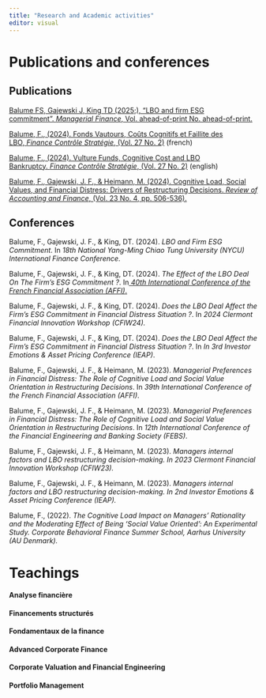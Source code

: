 ```yaml
---
title: "Research and Academic activities"
editor: visual
---
```


# Publications and conferences

## Publications

[Balume FS, Gajewski J, King TD (2025;), "LBO and firm ESG commitment". *Managerial Finance*, Vol. ahead-of-print No. ahead-of-print.](https://doi.org/10.1108/MF-08-2024-0647)

[Balume, F., (2024). Fonds Vautours, Coûts Cognitifs et Faillite des LBO, *Finance Contrôle Stratégie*, (Vol. 27 No. 2)](https://journals.openedition.org/fcs/12793) (french)

[Balume, F., (2024). Vulture Funds, Cognitive Cost and LBO Bankruptcy. *Finance Contrôle Stratégie*, (Vol. 27 No. 2)](https://journals.openedition.org/fcs/12700) (english)

[Balume, F., Gajewski, J. F., & Heimann, M. (2024). Cognitive Load, Social Values, and Financial Distress: Drivers of Restructuring Decisions. *Review of Accounting and Finance*, (Vol. 23 No. 4, pp. 506-536).](https://www.emerald.com/insight/content/doi/10.1108/RAF-07-2023-0212/full/html)

## Conferences

Balume, F., Gajewski, J. F., & King, DT. (2024). *LBO and Firm ESG Commitment*. In *18th National Yang-Ming Chiao Tung University (NYCU) International Finance Conference*.

Balume, F., Gajewski, J. F., & King, DT. (2024). *The Effect of the LBO Deal On The Firm’s ESG Commitment ?*. In[ *40th International Conference of the French Financial Association (AFFI)*.](https://affi2024.eventsadmin.com/i/Program)

Balume, F., Gajewski, J. F., & King, DT. (2024). *Does the LBO Deal Affect the Firm’s ESG Commitment in Financial Distress Situation ?*. In *2024 Clermont Financial Innovation Workshop (CFIW24).*

Balume, F., Gajewski, J. F., & King, DT. (2024). *Does the LBO Deal Affect the Firm’s ESG Commitment in Financial Distress Situation ?*. In *In 3rd Investor Emotions & Asset Pricing Conference (IEAP)*.

Balume, F., Gajewski, J. F., & Heimann, M. (2023). *Managerial Preferences in Financial Distress: The Role of Cognitive Load and Social Value Orientation in Restructuring Decisions*. In *39th International Conference of the French Financial Association (AFFI)*.

Balume, F., Gajewski, J. F., & Heimann, M. (2023). *Managerial Preferences in Financial Distress: The Role of Cognitive Load and Social Value Orientation in Restructuring Decisions*. In *12th International Conference of the Financial Engineering and Banking Society (FEBS)*.

Balume, F., Gajewski, J. F., & Heimann, M. (2023). *Managers internal factors and LBO restructuring decision-making. In 2023 Clermont Financial Innovation Workshop (CFIW23).*

Balume, F., Gajewski, J. F., & Heimann, M. (2023). *Managers internal factors and LBO restructuring decision-making. In 2nd Investor Emotions & Asset Pricing Conference (IEAP).*

Balume, F., (2022). *The Cognitive Load Impact on Managers’ Rationality and the Moderating Effect of Being ‘Social Value Oriented’: An Experimental Study. Corporate Behavioral Finance Summer School, Aarhus University (AU Denmark).*

# Teachings

#### Analyse financière

#### Financements structurés

#### Fondamentaux de la finance

#### Advanced Corporate Finance

#### Corporate Valuation and Financial Engineering

#### Portfolio Management

